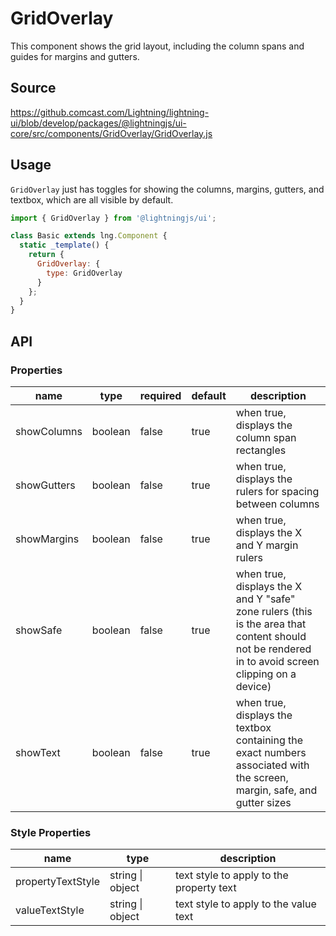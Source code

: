 
# GridOverlay

This component shows the grid layout, including the column spans and guides for margins and gutters.

## Source

https://github.comcast.com/Lightning/lightning-ui/blob/develop/packages/@lightningjs/ui-core/src/components/GridOverlay/GridOverlay.js

## Usage

`GridOverlay` just has toggles for showing the columns, margins, gutters, and textbox, which are all visible by default.

```js
import { GridOverlay } from '@lightningjs/ui';

class Basic extends lng.Component {
  static _template() {
    return {
      GridOverlay: {
        type: GridOverlay
      }
    };
  }
}
```

<Canvas>
  <Story id="foundations-gridoverlay--grid-overlay" />
</Canvas>

## API

### Properties

| name        | type    | required | default | description                                                                                                                                       |
| ----------- | ------- | -------- | ------- | ------------------------------------------------------------------------------------------------------------------------------------------------- |
| showColumns | boolean | false    | true    | when true, displays the column span rectangles                                                                                                    |
| showGutters | boolean | false    | true    | when true, displays the rulers for spacing between columns                                                                                        |
| showMargins | boolean | false    | true    | when true, displays the X and Y margin rulers                                                                                                     |
| showSafe    | boolean | false    | true    | when true, displays the X and Y "safe" zone rulers (this is the area that content should not be rendered in to avoid screen clipping on a device) |
| showText    | boolean | false    | true    | when true, displays the textbox containing the exact numbers associated with the screen, margin, safe, and gutter sizes                           |

### Style Properties

| name              | type             | description                              |
| ----------------- | ---------------- | ---------------------------------------- |
| propertyTextStyle | string \| object | text style to apply to the property text |
| valueTextStyle    | string \| object | text style to apply to the value text    |
